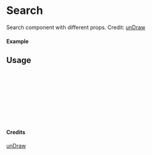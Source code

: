 
<Meta of={Search} title="unDraw/Search" />

# Search

Search component with different props.
Credit: [unDraw](https://undraw.co/illustrations)

#### Example

<Canvas of={Search.Primary} />

## Usage

```ts
import { Search } from "yadl-ui";

const Example = () => {
  return (
      <Search />
  );
};

export default Example;
```

#### Credits
[unDraw](https://undraw.co/illustrations)
